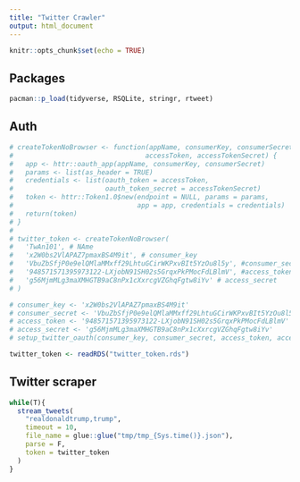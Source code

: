 ```yaml
---
title: "Twitter Crawler"
output: html_document
---
```


```r
knitr::opts_chunk$set(echo = TRUE)
```

## Packages

```r
pacman::p_load(tidyverse, RSQLite, stringr, rtweet)
```

## Auth

```r
# createTokenNoBrowser <- function(appName, consumerKey, consumerSecret, 
#                                 accessToken, accessTokenSecret) {
#   app <- httr::oauth_app(appName, consumerKey, consumerSecret)
#   params <- list(as_header = TRUE)
#   credentials <- list(oauth_token = accessToken, 
#                       oauth_token_secret = accessTokenSecret)
#   token <- httr::Token1.0$new(endpoint = NULL, params = params, 
#                               app = app, credentials = credentials)
#   return(token)
# }
# 
# twitter_token <- createTokenNoBrowser(
#   'TwAn101', # NAme
#   'x2W0bs2VlAPAZ7pmaxBS4M9it', # consumer_key
#   'VbuZbSfjP0e9elQMlaMMxff29LhtuGCirWKPxvBIt5YzOu8l5y', #consumer_secret
#   '948571571395973122-LXjobN91SH02s5GrqxPkPMocFdLBlmV', #access_token
#   'g56MjmMLg3maXMHGTB9aC8nPx1cXxrcgVZGhqFgtw8iYv' # access_secret
# )

# consumer_key <- 'x2W0bs2VlAPAZ7pmaxBS4M9it'
# consumer_secret <- 'VbuZbSfjP0e9elQMlaMMxff29LhtuGCirWKPxvBIt5YzOu8l5y'
# access_token <- '948571571395973122-LXjobN91SH02s5GrqxPkPMocFdLBlmV'
# access_secret <- 'g56MjmMLg3maXMHGTB9aC8nPx1cXxrcgVZGhqFgtw8iYv'
# setup_twitter_oauth(consumer_key, consumer_secret, access_token, access_secret)

twitter_token <- readRDS("twitter_token.rds")
```


## Twitter scraper

```r
while(T){
  stream_tweets(
    "realdonaldtrump,trump",
    timeout = 10,
    file_name = glue::glue("tmp/tmp_{Sys.time()}.json"),
    parse = F,
    token = twitter_token
  )
}
```

